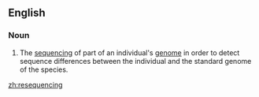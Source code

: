 ==English==

===Noun===
{{en-noun|-}}

# {{lb|en|genetics}} The [[sequencing]] of part of an individual's [[genome]] in order to detect sequence differences between the individual and the standard genome of the species.

[[zh:resequencing]]